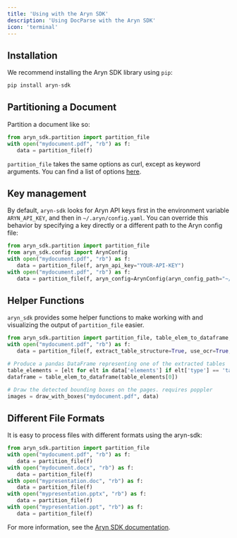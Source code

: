 ```yaml
---
title: 'Using with the Aryn SDK'
description: 'Using DocParse with the Aryn SDK'
icon: 'terminal'
---
```


## Installation

We recommend installing the Aryn SDK library using `pip`:

```python
pip install aryn-sdk
```

## Partitioning a Document
Partition a document like so:

```python
from aryn_sdk.partition import partition_file
with open("mydocument.pdf", "rb") as f:
   data = partition_file(f)
```

``partition_file`` takes the same options as curl, except as keyword arguments. You can find a list of options [here](./processing_options).

## Key management

By default, ``aryn-sdk`` looks for Aryn API keys first in the environment variable ``ARYN_API_KEY``, and then in ``~/.aryn/config.yaml``. You can override this behavior by specifying a key directly or a different path to the Aryn config file:

```python
from aryn_sdk.partition import partition_file
from aryn_sdk.config import ArynConfig
with open("mydocument.pdf", "rb") as f:
   data = partition_file(f, aryn_api_key="YOUR-API-KEY")
with open("mydocument.pdf", "rb") as f:
   data = partition_file(f, aryn_config=ArynConfig(aryn_config_path="~/dotfiles/.aryn/config.yaml"))
```
## Helper Functions

``aryn_sdk`` provides some helper functions to make working with and visualizing the output of ``partition_file`` easier.

```python
from aryn_sdk.partition import partition_file, table_elem_to_dataframe, draw_with_boxes
with open("mydocument.pdf", "rb") as f:
   data = partition_file(f, extract_table_structure=True, use_ocr=True, extract_images=True, threshold=0.35)

# Produce a pandas DataFrame representing one of the extracted tables
table_elements = [elt for elt in data['elements'] if elt['type'] == 'table']
dataframe = table_elem_to_dataframe(table_elements[0])

# Draw the detected bounding boxes on the pages. requires poppler
images = draw_with_boxes("mydocument.pdf", data)
```
## Different File Formats

It is easy to process files with different formats using the aryn-sdk:

```python
from aryn_sdk.partition import partition_file
with open("mydocument.pdf", "rb") as f:
   data = partition_file(f)
with open("mydocument.docx", "rb") as f:
   data = partition_file(f)
with open("mypresentation.doc", "rb") as f:
   data = partition_file(f)
with open("mypresentation.pptx", "rb") as f:
   data = partition_file(f)
with open("mypresentation.ppt", "rb") as f:
   data = partition_file(f)
```

For more information, see the [Aryn SDK documentation](../sdk-reference/partition).

